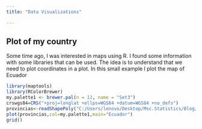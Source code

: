 ```yaml
---
title: "Data Visualizations"

---
```



## Plot of my country
Some time ago, I was interested in maps using R. I found some information with some libraries that can be used. The idea is to understand that we need to plot coordinates in a plot. In this small example I plot the map of Ecuador

```r
library(maptools)
library(RColorBrewer)
my.palette1 <- brewer.pal(n = 12, name = "Set3")
crswgs84=CRS("+proj=longlat +ellps=WGS84 +datum=WGS84 +no_defs")
provincias<-readShapePoly("C:/Users/lenovo/Desktop/Msc.Statistics/Blog/sanmath.github.io/SHP/nxprovincias.shp")
plot(provincias,col=my.palette1,main="Ecuador")
grid()
```

<!-- ## Swiss Temperature in the Autumn -->
<!-- Is the summer in Switzerland, we can see the temperature in the most important cities. Finally , we can include the information and show it in a map. -->

<!-- ```{r ,message=FALSE,warning=FALSE, error=FALSE} -->
<!-- library(weatherData) -->
<!-- library(sp) -->
<!-- library(maptools) -->
<!-- library(RColorBrewer) -->

<!-- crswgs84=CRS("+proj=longlat +ellps=WGS84 +datum=WGS84 +no_defs") -->
<!-- cantones<-readShapePoly("C:/Users/lenovo/Desktop/Msc.Statistics/Blog/sanmath.github.io/SHP/CHE_adm1.shp") -->

<!-- mycols <- colors()[round(runif(25,100,130))] -->
<!-- mycols<-heat.colors(25) -->
<!-- mycols[c(6,8,25)]<-"tomato4" -->

<!-- plot(cantones,col=mycols,main="Switzerland Temperature in the Summer") -->
<!-- grid() -->
<!-- zh<-getCurrentTemperature("LSZH")[,c(2)] -->
<!-- br<-getCurrentTemperature("LSZB")[,c(2)] -->
<!-- gnv<-getCurrentTemperature("LSGG")[,c(2)] -->

<!-- text(coordinates(cantones)[c(6,8,25),], -->
<!--      labels = c(paste("Bern",br,"°"), -->
<!--                 paste("Geneva",gnv,"°"), -->
<!--                 paste("Zúrich",zh,"°")),cex = 0.8) -->

<!-- ``` -->

<!-- ## Population Pyramids -->

<!-- ```{r ,message=FALSE,warning=FALSE, error=FALSE} -->
<!-- library(foreign) -->
<!-- library(readxl) -->
<!-- library(pyramid) -->


<!-- a<-read_excel(path ="proyecciones_poblacion.xlsx",sheet = 1 ) -->
<!-- menor_de_20<-vector(mode ="numeric",length=17) -->
<!-- entre_20_39_<-vector(mode ="numeric",length=17) -->
<!-- entre_40_59_<-vector(mode ="numeric",length=17) -->
<!-- mayor_60<-vector(mode ="numeric",length=17) -->
<!-- for(i in c(2:22)){ -->
<!--   menor_de_20[i-1]<-sum(as.numeric(a[1:4,i])) -->
<!--   entre_20_39_[i-1]<-sum(as.numeric(a[5:8,i])) -->
<!--   entre_40_59_[i-1]<-sum(as.numeric(a[9:12,i])) -->
<!--   mayor_60[i-1]<-sum(as.numeric(a[13:17,i])) -->
<!-- } -->
<!-- matriz<-matrix(cbind(menor_de_20,entre_20_39_,entre_40_59_,mayor_60),nrow = 21) -->
<!-- hombres<-read.csv("hombres.csv",header=TRUE,sep=";") -->

<!-- mujeres<-read.csv("mujeres.csv",header=TRUE,sep=";") -->
<!-- agelabels<-c("0-4","5-9","10-14","15-19","20-24","25-29","30-34", -->
<!--              "35-39","40-44","45-49","50-54","55-59","60-64","65-69","70-74", -->
<!--              "75-79",">80") -->
<!-- anios<-seq(1950,2050,5) -->

<!-- par(mfrow=c(1,3)) -->
<!-- i<-2 -->
<!-- pyramid(data.frame(100*hombres[,i]/sum(hombres[,i]), 100*mujeres[,i]/sum(mujeres[,i]),agelabels),main = substr(names(hombres)[i],2,5),Llab = "Hombres",Rlab = "Mujeres",Clab = "Edad",Cgap = 0.4,Lcol = "blue",Rcol="red",   Csize=1,Laxis=seq(0,18,len=3),Raxis=seq(0,18,len=3),GL=TRUE,cex.main=1.4) -->
<!-- i<-12 -->
<!-- pyramid(data.frame(100*hombres[,i]/sum(hombres[,i]), 100*mujeres[,i]/sum(mujeres[,i]),agelabels),main = substr(names(hombres)[i],2,5),Llab = "Hombres",Rlab = "Mujeres",Clab = "Edad",Cgap = 0.4,Lcol = "blue",Rcol="red",   Csize=1,Laxis=seq(0,18,len=3),Raxis=seq(0,18,len=3),GL=TRUE,cex.main=1.4) -->
<!-- i<-22 -->
<!-- pyramid(data.frame(100*hombres[,i]/sum(hombres[,i]), 100*mujeres[,i]/sum(mujeres[,i]),agelabels),main = substr(names(hombres)[i],2,5),Llab = "Hombres",Rlab = "Mujeres",Clab = "Edad",Cgap = 0.4,Lcol = "blue",Rcol="red",   Csize=1,Laxis=seq(0,18,len=3),Raxis=seq(0,18,len=3),GL=TRUE,cex.main=1.4) -->
<!-- ```` -->

